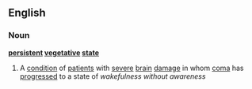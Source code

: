 ==English==
===Noun===
{{wikipedia}}
'''[[persistent]] [[vegetative]] [[state]]'''
#A [[condition]] of [[patient]]s with [[severe]] [[brain]] [[damage]] in whom [[coma]] has [[progressed]] to a state of ''wakefulness without awareness''